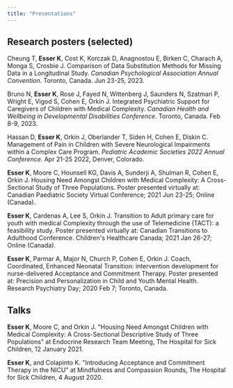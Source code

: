 ```yaml
---
title: "Presentations"
---
```


## Research posters (selected)

Cheung T, **Esser K**, Cost K, Korczak D, Anagnostou E, Birken C, Charach A, Monga S, Crosbie J. Comparison of Data Substitution Methods for Missing Data in a Longitudinal Study. *Canadian Psychological Association Annual Convention*. Toronto, Canada. Jun 23-25, 2023.

Bruno N, **Esser K**, Rose J, Fayed N, Wittenberg J, Saunders N, Szatmari P, Wright E, Vigod S, Cohen E, Orkin J. Integrated Psychiatric Support for Caregivers of Children with Medical Complexity. *Canadian Health and Wellbeing in Developmental Disabilities Conference*. Toronto, Canada. Feb 8-9, 2023.

Hassan D, **Esser K**, Orkin J, Oberlander T, Siden H, Cohen E, Diskin C. Management of Pain in Children with Severe Neurological Impairments within a Complex Care Program. *Pediatric Academic Societies 2022 Annual Conference*. Apr 21-25 2022, Denver, Colorado.

**Esser K**, Moore C, Hounsell KG, Davis A, Sunderji A, Shulman R, Cohen E, Orkin J. Housing Need Amongst Children with Medical Complexity: A Cross-Sectional Study of Three Populations. Poster presented virtually at: Canadian Paediatric Society Virtual Conference; 2021 Jun 23-25; Online (Canada).

**Esser K**, Cardenas A, Lee S, Orkin J. Transition to Adult primary care for youth with medical Complexity through the use of Telemedicine (TACT): a feasibility study. Poster presented virtually at: Canadian Transitions to Adulthood Conference. Children\'s Healthcare Canada; 2021 Jan 26-27; Online (Canada).

**Esser K**, Parmar A, Major N, Church P, Cohen E, Orkin J. Coach, Coordinated, Enhanced Neonatal Transition: intervention development for nurse-delivered Acceptance and Commitment Therapy. Poster presented at: Precision and Personalization in Child and Youth Mental Health. Research Psychiatry Day; 2020 Feb 7; Toronto, Canada.

## Talks

**Esser K**, Moore C, and Orkin J. \"Housing Need Amongst Children with Medical Complexity: A Cross-Sectional Descriptive Study of Three Populations\" at Endocrine Research Team Meeting, The Hospital for Sick Children, 12 January 2021.

**Esser K**, and Colapinto K. \"Introducing Acceptance and Commitment Therapy in the NICU\" at Mindfulness and Compassion Rounds, The Hospital for Sick Children, 4 August 2020.
